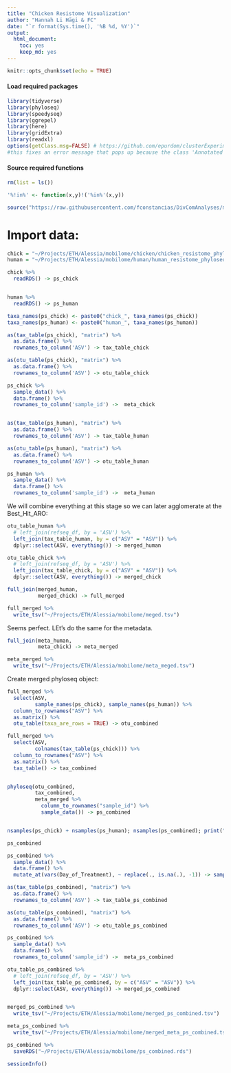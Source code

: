 ```yaml
---
title: "Chicken Resistome Visualization"
author: "Hannah Li Hägi & FC"
date: "`r format(Sys.time(), '%B %d, %Y')`"
output: 
  html_document: 
    toc: yes
    keep_md: yes
---
```


```r
knitr::opts_chunk$set(echo = TRUE)
```

#### Load required packages

```r
library(tidyverse)
library(phyloseq)
library(speedyseq)
library(ggrepel)
library(here)
library(gridExtra)
library(readxl)
options(getClass.msg=FALSE) # https://github.com/epurdom/clusterExperiment/issues/66
#this fixes an error message that pops up because the class 'Annotated' is defined in two different packages
```

#### Source required functions

```r
rm(list = ls())

'%!in%' <- function(x,y)!('%in%'(x,y))

source("https://raw.githubusercontent.com/fconstancias/DivComAnalyses/master/R/phyloseq_biobakery_functions.R")
```

# Import data:

```r
chick = "~/Projects/ETH/Alessia/mobilome/chicken/chicken_resistome_phyloseq.rds"
human = "~/Projects/ETH/Alessia/mobilome/human/human_resistome_phyloseq.rds"

chick %>% 
  readRDS() -> ps_chick


human %>% 
  readRDS() -> ps_human
```



```r
taxa_names(ps_chick) <- paste0("chick_", taxa_names(ps_chick))
taxa_names(ps_human) <- paste0("human_", taxa_names(ps_human))
```




```r
as(tax_table(ps_chick), "matrix") %>% 
  as.data.frame() %>%
  rownames_to_column('ASV') -> tax_table_chick

as(otu_table(ps_chick), "matrix") %>% 
  as.data.frame() %>%
  rownames_to_column('ASV') -> otu_table_chick

ps_chick %>% 
  sample_data() %>% 
  data.frame() %>% 
  rownames_to_column('sample_id') ->  meta_chick


as(tax_table(ps_human), "matrix") %>% 
  as.data.frame() %>%
  rownames_to_column('ASV') -> tax_table_human

as(otu_table(ps_human), "matrix") %>% 
  as.data.frame() %>%
  rownames_to_column('ASV') -> otu_table_human

ps_human %>% 
  sample_data() %>% 
  data.frame() %>% 
  rownames_to_column('sample_id') ->  meta_human
```

We will combine everything at this stage so we can later agglomerate at the Best_Hit_ARO:
```r
otu_table_human %>%
  # left_join(refseq_df, by = 'ASV') %>%
  left_join(tax_table_human, by = c("ASV" = "ASV")) %>%
  dplyr::select(ASV, everything()) -> merged_human

otu_table_chick %>%
  # left_join(refseq_df, by = 'ASV') %>%
  left_join(tax_table_chick, by = c("ASV" = "ASV")) %>%
  dplyr::select(ASV, everything()) -> merged_chick
```

```r

full_join(merged_human,
          merged_chick) -> full_merged

full_merged %>% 
  write_tsv("~/Projects/ETH/Alessia/mobilome/meged.tsv")
```

Seems perfect. LEt's do the same for the metadata.


```r
full_join(meta_human,
          meta_chick) -> meta_merged

meta_merged %>% 
  write_tsv("~/Projects/ETH/Alessia/mobilome/meta_meged.tsv")
```

Create merged phyloseq object:

```r
full_merged %>% 
  select(ASV, 
         sample_names(ps_chick), sample_names(ps_human)) %>% 
  column_to_rownames("ASV") %>% 
  as.matrix() %>% 
  otu_table(taxa_are_rows = TRUE) -> otu_combined

full_merged %>% 
  select(ASV, 
         colnames(tax_table(ps_chick))) %>% 
  column_to_rownames("ASV") %>% 
  as.matrix() %>% 
  tax_table() -> tax_combined


phyloseq(otu_combined,
         tax_combined,
         meta_merged %>%
           column_to_rownames("sample_id") %>% 
           sample_data()) -> ps_combined


nsamples(ps_chick) + nsamples(ps_human); nsamples(ps_combined); print("looks good !")
```

```r
ps_combined
```



```r
ps_combined %>% 
  sample_data() %>% 
  data.frame() %>% 
  mutate_at(vars(Day_of_Treatment), ~ replace(., is.na(.), -1)) -> sample_data(ps_combined)
```


```r

as(tax_table(ps_combined), "matrix") %>% 
  as.data.frame() %>%
  rownames_to_column('ASV') -> tax_table_ps_combined

as(otu_table(ps_combined), "matrix") %>% 
  as.data.frame() %>%
  rownames_to_column('ASV') -> otu_table_ps_combined

ps_combined %>% 
  sample_data() %>% 
  data.frame() %>% 
  rownames_to_column('sample_id') ->  meta_ps_combined

otu_table_ps_combined %>%
  # left_join(refseq_df, by = 'ASV') %>%
  left_join(tax_table_ps_combined, by = c("ASV" = "ASV")) %>%
  dplyr::select(ASV, everything()) -> merged_ps_combined


merged_ps_combined %>% 
  write_tsv("~/Projects/ETH/Alessia/mobilome/merged_ps_combined.tsv")

meta_ps_combined %>% 
  write_tsv("~/Projects/ETH/Alessia/mobilome/merged_meta_ps_combined.tsv")

ps_combined %>% 
  saveRDS("~/Projects/ETH/Alessia/mobilome/ps_combined.rds")
```

<!-- Create phyloseq object: -->
<!-- ```{r, fig.height=18, fig.width=16} -->
<!-- fil_df %>%  -->
<!--   # select(ORF_ID, Best_Hit_ARO, Model_type, `Drug Class`, `Resistance Mechanism`, `AMR Gene Family`, -->
<!--   #        starts_with("TPM "), Predicted_DNA) %>%  -->
<!--   mutate(`Drug Class` = str_remove_all(`Drug Class`," antibiotic")) %>%  -->
<!--   mutate(Drug_Class_multi = `Drug Class`) %>%  -->

<!--   column_to_rownames("ORF_ID") -> ps_ready -->

<!-- ps_ready$Drug_Class_multi[grepl(";", ps_ready$Drug_Class_multi)] <- "multi-drug" -->

<!-- ps_ready %>%  -->
<!--   select(-starts_with("TPM ")) %>%  -->
<!--   as.matrix() %>%  -->
<!--   tax_table() -> ps_tax -->

<!-- ps_ready %>%  -->
<!--   select(starts_with("TPM ")) %>%  -->
<!--   as.matrix() %>%  -->
<!--   otu_table(taxa_are_rows = TRUE) -> ps_otu -->


<!-- ps_ready$Predicted_DNA -> DNA -->

<!-- names(DNA) <- ps_ready$ORF_ID -->

<!-- physeq = phyloseq(ps_tax,  -->
<!--                   ps_otu) %>%  -->
<!--   clean_phyloseq_sample_names(sub_pat =  "TPM ") %>%  -->
<!--   clean_phyloseq_sample_names(sub_pat =  "-", str_replace = "_") -->

<!-- # physeq@refseq <- Biostrings::DNAStringSet(DNA) -->

<!-- merge_phyloseq(physeq, -->
<!--                meta %>% column_to_rownames("metagenomic_sample_name") %>% sample_data()) -> physeq -->

<!-- colnames(tax_table(physeq)) <- str_replace(colnames(tax_table(physeq)), " ", "_") -->





<!-- sample_data(physeq)$Reactor_Treatment <- fct_relevel(sample_data(physeq)$Reactor_Treatment, "DONOR", "CR_UNTREATED", "TR1_CTX+HV292.1", -->
<!--                                                      "TR2_CTX", "TR3_HV292.1", "TR5_VAN+CCUG59168", "TR4_VAN", "TR6_CCUG59168")  -->

<!-- sample_data(physeq)$Treatment <- fct_relevel(sample_data(physeq)$Treatment, "DONOR", "UNTREATED",  "CTX+HV292.1", "CTX","HV292.1","VAN+CCUG59168", "VAN",  "CCUG59168") -->


<!-- # source("https://raw.githubusercontent.com/fconstancias/metabarcodingRpipeline/dev/scripts/functions_export_simplified.R") -->
<!-- #  -->
<!-- # physeq %>%  -->
<!-- #   phloseq_export_otu_tax() %>%  -->
<!-- #   write_tsv("human_resistome_phyloseq_rds.tsv") -->

<!-- as(tax_table(physeq), "matrix") %>%  -->
<!--   as.data.frame() %>% -->
<!--   rownames_to_column('ASV') -> tax_table -->

<!-- as(otu_table(physeq), "matrix") %>%  -->
<!--   as.data.frame() %>% -->
<!--   rownames_to_column('ASV') -> otu_table -->

<!-- otu_table %>% -->
<!--   # left_join(refseq_df, by = 'ASV') %>% -->
<!--   left_join(tax_table, by = c("ASV" = "ASV")) %>% -->
<!--   dplyr::select(ASV, everything()) %>%  -->
<!--   write_tsv("~/Projects/ETH/Alessia/mobilome/chicken/chicken_resistome_phyloseq_rds.tsv") -->

<!-- saveRDS(physeq, file = "~/Projects/ETH/Alessia/mobilome/chicken/chicken_resistome_phyloseq.rds") -->

<!-- #  -->
<!-- #  -->
<!-- # colnames(ps_ready) <- sub("TPM ", "", colnames(ps_ready)) -->
<!-- #  -->
<!-- # agg_df <- aggregate(fil_df[c(paste0("TPM D", 1:43))], by = fil_df["Best_Hit_ARO"] , sum, drop = F)  -->
<!-- #  -->
<!-- # agg_df %>%  -->
<!-- #   left_join(., fil_df[c("Best_Hit_ARO", "Drug.Class")], by ="Best_Hit_ARO") %>% -->
<!-- #   unique %>% -->
<!-- #   as.data.frame() %>% -->
<!-- #   remove_rownames() %>% -->
<!-- #   column_to_rownames(., "Best_Hit_ARO") -> df  -->
<!-- #  -->
<!-- #  -->
<!-- # colnames(df) <- sub("TPM ", "", colnames(df)) -->
<!-- # df$Drug.Class <- str_remove_all(df$Drug.Class," antibiotic") -->
<!-- #  -->
<!-- # # Rename the entries containing more than 1 drug resistance -->
<!-- # df$Drug.Class[grepl(";", df$Drug.Class)] <- "multi-drug" -->
<!-- #  -->
<!-- # #create tax_table -->
<!-- # df %>% -->
<!-- #   dplyr::select(c("Drug.Class")) %>% -->
<!-- #   as.matrix() %>% -->
<!-- #   tax_table()-> TAX -->
<!-- #  -->
<!-- # #create otu table containing the abundances of each gen -->
<!-- # df %>%  -->
<!-- #   dplyr::select(c(paste0("D", 1:43))) %>%  -->
<!-- #   otu_table(taxa_are_rows = TRUE)-> OTU -->
<!-- #  -->
<!-- # #create sample_info table containing meta information -->
<!-- # meta$Treatment <- factor(meta$Treatment,  -->
<!-- #                          ordered = T,  -->
<!-- #                          levels = c("DONOR", "UNTREATED", "CCUG59168", "VAN",  -->
<!-- #                                     "VAN+CCUG59168", "HV292.1", "CTX", "CTX+HV292.1")) -->
<!-- #  -->
<!-- # meta$Day_of_Treatment <- factor(meta$Day_of_Treatment,  -->
<!-- #                                 levels = c("-1", "1", "3", "5", "30", "48")) -->
<!-- #  -->
<!-- # meta %>% -->
<!-- #   as.data.frame() %>%  -->
<!-- #   dplyr::select(. , raw_metagenomic_pairs, metagenomic_sample_name, -->
<!-- #                 Treatment, Day_of_Treatment, Fermentation, Reactor_Treatment) %>%  -->
<!-- #   column_to_rownames(., "metagenomic_sample_name") %>% -->
<!-- #   mutate(Day_of_Treatment = as.factor(Day_of_Treatment)) %>% -->
<!-- #   sample_data()-> sampleinfo -->
<!-- #  -->
<!-- #  -->
<!-- # physeq = phyloseq(OTU, TAX, sampleinfo) -->
<!-- # saveRDS(physeq, file = "resistome_phyloseq.rds") -->

<!-- ``` -->



```r
sessionInfo()
```